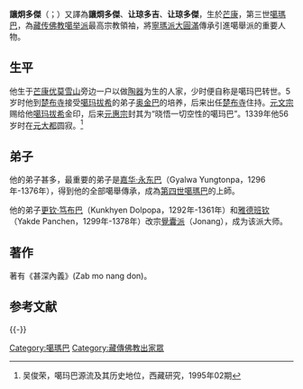 {{Infobox Tulku
| name = 讓炯多傑
| image= Karmapa3.jpg
| width = 200px
| tulku = 噶玛巴
| order = 三
| predecessor = 噶瑪巴西	
| successor = 噶瑪巴·若必多吉
| title = 
| birth date = 1284年
| birth date3 = 
| birth place = 南藏定日蘭可(Dingri Langkor)
| death date = 1339年
| death date3 = 
| death place = 
| temple =
| dharma name = 讓炯多傑
| meaning = 自生金剛
| bo = རང་འབྱུང་རྡོ་རྗེ
| wylie = rang 'byung rdo rje
| thl = Rangjung Dorjé
}}
{{藏传佛教}}
'''讓炯多傑'''（{{Bo|z=རང་འབྱུང་རྡོ་རྗེ་|w=rang 'byung rdo rje|p=Rangjung Dorje}}；{{bd|1284年||1339年||catIdx=Rangjung Dorje}}）又譯為'''讓烱多傑'''、'''让琼多吉'''、'''让琼多傑'''，生於[[芒康|芒康]]，第三世[[噶瑪巴|噶瑪巴]]，為[[藏传佛教|藏传佛教]][[噶举派|噶举派]]最高宗教領袖，將[[寧瑪派|寧瑪派]][[大圓滿|大圓滿]]傳承引進噶舉派的重要人物。

==生平==
他生于[[芒康|芒康]][[优莫雪山|优莫雪山]]旁边一户以做[[陶器|陶器]]为生的人家，少时便自称是噶玛巴转世。5岁时他到[[楚布寺|楚布寺]]接受[[噶玛拔希|噶玛拔希]]的弟子[[奥金巴|奥金巴]]的培养，后来出任[[楚布寺|楚布寺]]住持。[[元文宗|元文宗]]赐给他[[噶玛拔希|噶玛拔希]]金印，后来[[元惠宗|元惠宗]]封其为“晓悟一切空性的噶玛巴”。1339年他56岁时在[[元大都|元大都]]圆寂。<ref>吴俊荣，噶玛巴源流及其历史地位，西藏研究，1995年02期</ref>

==弟子==
他的弟子甚多，最重要的弟子是[[嘉华·永东巴|嘉华·永东巴]]（Gyalwa Yungtonpa，1296年-1376年），得到他的全部噶舉傳承，成為[[噶玛巴·乳必多杰|第四世噶瑪巴]]的上師。

他的弟子[[更钦·笃布巴|更钦·笃布巴]]（Kunkhyen Dolpopa，1292年-1361年）和[[雅德班钦|雅德班钦]]（Yakde Panchen，1299年-1378年）改宗[[覺囊派|覺囊派]]（Jonang），成为该派大师。

==著作==
著有《甚深內義》(Zab mo nang don)。

==参考文献==
{{Reflist}}

{{-}}
{{start box}}
{{s-hou|噶瑪巴·讓炯多傑|1284年|?月?日|1339年|?月?日}}
{{s-before|[[噶瑪巴西|噶瑪巴西]]|rows=2}}
{{s-title|第三世[[噶玛巴|噶玛巴]]|1289年—1339年|rows=2}}
{{s-after|[[第四世噶瑪巴·若佩多傑|若佩多傑]]}}
{{end box}}
{{Karmapas}}
{{Authority control}}
{{DEFAULTSORT:Rangjung Dorje}}
[[Category:噶瑪巴|Category:噶瑪巴]]
[[Category:藏傳佛教出家眾|Category:藏傳佛教出家眾]]